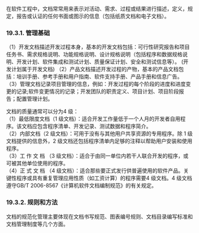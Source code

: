在软件工程中，文档常常用来表示对活动、需求、过程或结果进行描述，定义，规定，报告或认证的任何书面或图示的信息（包括纸质文档和电子文档）。


### 19.3.1. 管理基础
（1）开发文档描述开发过程本身，基本的开发文档包括：可行性研究报告和项目任务书、需求规格说明、功能规格说明、设计规格说明（包括程序和数据规格说明、开发计划、软件集成和测试计划、质量保证计划、安全和测试信息等）。 (开发计划属于开发文档)
（2）产品文档描述开发过程的产物，基本的产品文档包括：培训手册、参考手册和用户指南、软件支持手册、产品手册和信息广告。  
（3）管理文档记录项目管理的信息，例如：开发过程的每个阶段的进度和进度变更的记录;软件变更情况的记录；开发团队的职责定义、项目计划、项目阶段报告；配置管理计划。

文档的质量通常可以分为4 级：  
（1）最低限度文档（1 级文档）：适合开发工作量低于一个人月的开发者自用程序。该文档应包含程序清单、开发记录、测试数据和程序简介。  
（2）内部文档（2 级文档）：可用于没有与其他用户共享资源的专用程序。除 1 级文档提供的信息外，2 级文档还包括程序清单内足够的注释以帮助用户安装和使用程序。  
（3）工 作 文 档 （3 级文档）：适合于由同一单位内若干人联合开发的程序，或可被其他单位使用的程序。  
（4）正 式 文 档 （4 级文档）：适合那些要正式发行供普遍使用的软件产品。关键性程序或具有重复管理应用性质（如工资计算）的程序需要4 级文档。4 级文档遵守GB/T 2006-8567《计算机软件文档编制规范》的有关规定。

### 19.3.2. 规则和方法
文档的规范化管理主要体现在文档书写规范、图表编号规则、文档目录编写标准和文档管理制度等几个方面。
